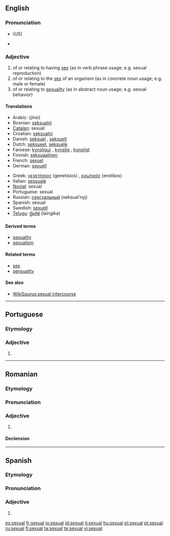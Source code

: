 ==English==

===Pronunciation===
*{{IPA|/'sɛkʃuəl/}} (US)
*{{audio|en-us-sexual.ogg|Audio (US)}}

===Adjective===
{{en-adj}}

# of or relating to having [[sex]] (as in verb phrase usage; e.g. sexual reproduction)
# of or relating to the [[sex]] of an organism (as in concrete noun usage; e.g. male or female)
# of or relating to [[sexuality]] (as in abstract noun usage; e.g. sexual behavior)

====Translations====
{{top}}
*Arabic: {{ARchar|[[جنسي]]}} (jínsi)
*Bosnian: [[seksualni#Bosnian|seksualni]] {{m}}
*[[Catalan]]: sexual
*Croatian: [[seksualni#Croatian|seksualni]] {{m}}
*Danish: [[seksuel]] {{c}}, [[seksuelt]] {{n}}
*Dutch: [[seksueel]], [[seksuele]]
*Faroese: [[kynsligur]] {{m}}, [[kynslig]] {{f}}, [[kynsligt]] {{n}}
*Finnish: [[seksuaalinen]]
*French: [[sexuel]]
*German: [[sexuell]]
{{mid}}
*Greek: [[γενετήσιος]] (genetisios) {{m}}, [[ερωτικός]] (erotikos) {{m}}
*Italian: [[sessuale]]
*[[Novial]]: sexual
*Portuguese: sexual
*Russian: [[сексуальный]] (seksual’nyj)
*Spanish: sexual
*Swedish: [[sexuell]]
*[[Telugu]]: [[లైంగిక]] (laingika)
{{bottom}}

====Derived terms====
*[[sexuality]]
*[[sexualism]]

====Related terms====
*[[sex]]
*[[sensuality]]

====See also====
*[[WikiSaurus:sexual intercourse]]

----

==Portuguese==

===Etymology===
{{L.|pt}} {{term|sexualis|lang=la}}

===Adjective===
{{infl|pt|adjective|g=m|g2=f|plural|sexuais}}

# {{l|en|sexual}}

----

==Romanian==

===Etymology===
{{L.|ro}} {{term|sexualis|lang=la}}

===Pronunciation===
{{IPA|[seksuˈal]|lang=ro}}

===Adjective===
{{ro-adj|4}}

# {{l|en|sexual}}

====Declension====
{{ro-adj-4}}

----

==Spanish==

===Etymology===
{{L.|es}} {{term|sexualis|lang=la}}

===Pronunciation===
{{IPA|/seˈksual/|lang=es}}

===Adjective===
{{es-adj|pl=sexuales}}

# {{l|en|sexual}}

[[es:sexual]]
[[fr:sexual]]
[[io:sexual]]
[[id:sexual]]
[[it:sexual]]
[[hu:sexual]]
[[pl:sexual]]
[[pt:sexual]]
[[ru:sexual]]
[[fi:sexual]]
[[ta:sexual]]
[[te:sexual]]
[[vi:sexual]]
